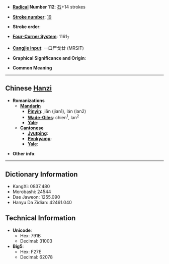 * '''[[Wiktionary:Chinese radical index| Radical]] Number 112''': [[Wiktionary:Chinese radical index 石|石]]+14 strokes

* '''[[Wiktionary:Chinese total strokes index|Stroke number]]''': [[Wiktionary:Chinese total strokes index 19|19]]

* '''Stroke order''': 

* '''[[Wiktionary:Chinese four corner index|Four-Corner System]]''': 1161<sub>7</sub>

* '''[[Wiktionary:Chinese Cangjie index|Cangjie input]]''': 一口尸戈廿 (MRSIT)

* '''Graphical Significance and Origin''': 

* '''Common Meaning'''

----

== Chinese [[Hanzi]] ==

* '''Romanizations'''
** '''[[Mandarin]]'''
*** '''[[Pinyin]]''': jiān (jian1), lán (lan2)
*** '''[[Wade-Giles]]''': chien<sup>1</sup>, lan<sup>2</sup>
*** '''[[Yale]]''': 
** '''[[Cantonese]]'''
*** '''[[Jyutping]]''':
*** '''[[Penkyamp]]''': 
*** '''[[Yale]]''': 

* '''Other info''': 

----

== Dictionary Information ==

* KangXi: 0837.480
* Morobashi: 24544
* Dae Jaweon: 1255.090
* Hanyu Da Zidian: 42461.040

== Technical Information ==

* '''Unicode''':
** Hex: 791B
** Decimal: 31003
* '''Big5''':
** Hex: F27E
** Decimal: 62078
